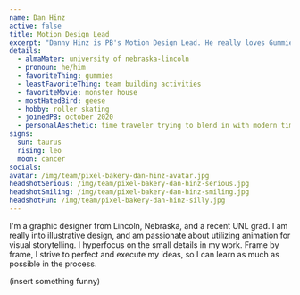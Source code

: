 ```yaml
---
name: Dan Hinz
active: false
title: Motion Design Lead
excerpt: "Danny Hinz is PB's Motion Design Lead. He really loves Gummies, and hates geese and team building activities. He has since moved on to Swanson Russell."
details:
  - almaMater: university of nebraska-lincoln
  - pronoun: he/him
  - favoriteThing: gummies
  - leastFavoriteThing: team building activities
  - favoriteMovie: monster house
  - mostHatedBird: geese
  - hobby: roller skating
  - joinedPB: october 2020
  - personalAesthetic: time traveler trying to blend in with modern times
signs:
  sun: taurus
  rising: leo
  moon: cancer
socials:
avatar: /img/team/pixel-bakery-dan-hinz-avatar.jpg
headshotSerious: /img/team/pixel-bakery-dan-hinz-serious.jpg
headshotSmiling: /img/team/pixel-bakery-dan-hinz-smiling.jpg
headshotFun: /img/team/pixel-bakery-dan-hinz-silly.jpg
---
```


I'm a graphic designer from Lincoln, Nebraska, and a recent UNL grad. I am really into illustrative design, and am passionate about utilizing animation for visual storytelling. I hyperfocus on the small details in my work. Frame by frame, I strive to perfect and execute my ideas, so I can learn as much as possible in the process.

(insert something funny)

